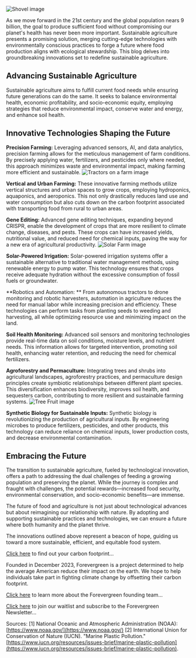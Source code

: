 ![Shovel image](./images/header2.jpg)

As we move forward in the 21st century and the global population nears 9 billion, the goal to produce sufficient food without compromising our planet's health has never been more important. Sustainable agriculture presents a promising solution, merging cutting-edge technologies with environmentally conscious practices to forge a future where food production aligns with ecological stewardship. This blog delves into groundbreaking innovations set to redefine sustainable agriculture.

## Advancing Sustainable Agriculture

Sustainable agriculture aims to fulfill current food needs while ensuring future generations can do the same. It seeks to balance environmental health, economic profitability, and socio-economic equity, employing strategies that reduce environmental impact, conserve water and energy, and enhance soil health.

## Innovative Technologies Shaping the Future

**Precision Farming:** Leveraging advanced sensors, AI, and data analytics, precision farming allows for the meticulous management of farm conditions. By precisely applying water, fertilizers, and pesticides only where needed, this approach minimizes waste and environmental impact, making farming more efficient and sustainable.
![Tractors on a farm image](./images/tractorfarming.jpg)

**Vertical and Urban Farming:** These innovative farming methods utilize vertical structures and urban spaces to grow crops, employing hydroponics, aquaponics, and aeroponics. This not only drastically reduces land use and water consumption but also cuts down on the carbon footprint associated with transporting food from rural to urban areas.

**Gene Editing:** Advanced gene editing techniques, expanding beyond CRISPR, enable the development of crops that are more resilient to climate change, diseases, and pests. These crops can have increased yields, nutritional value, and reduced need for chemical inputs, paving the way for a new era of agricultural productivity.
![Solar Farm image](./images/solarfarm.jpg)

**Solar-Powered Irrigation:** Solar-powered irrigation systems offer a sustainable alternative to traditional water management methods, using renewable energy to pump water. This technology ensures that crops receive adequate hydration without the excessive consumption of fossil fuels or groundwater.

**Robotics and Automation: ** From autonomous tractors to drone monitoring and robotic harvesters, automation in agriculture reduces the need for manual labor while increasing precision and efficiency. These technologies can perform tasks from planting seeds to weeding and harvesting, all while optimizing resource use and minimizing impact on the land.

**Soil Health Monitoring:** Advanced soil sensors and monitoring technologies provide real-time data on soil conditions, moisture levels, and nutrient needs. This information allows for targeted intervention, promoting soil health, enhancing water retention, and reducing the need for chemical fertilizers.

**Agroforestry and Permaculture:** Integrating trees and shrubs into agricultural landscapes, agroforestry practices, and permaculture design principles create symbiotic relationships between different plant species. This diversification enhances biodiversity, improves soil health, and sequesters carbon, contributing to more resilient and sustainable farming systems.
![Tree Fruit image](./images/produce.jpg)

**Synthetic Biology for Sustainable Inputs:** Synthetic biology is revolutionizing the production of agricultural inputs. By engineering microbes to produce fertilizers, pesticides, and other products, this technology can reduce reliance on chemical inputs, lower production costs, and decrease environmental contamination.


## Embracing the Future

The transition to sustainable agriculture, fueled by technological innovation, offers a path to addressing the dual challenges of feeding a growing population and preserving the planet. While the journey is complex and fraught with challenges, the potential rewards—increased food security, environmental conservation, and socio-economic benefits—are immense.


The future of food and agriculture is not just about technological advances but about reimagining our relationship with nature. By adopting and supporting sustainable practices and technologies, we can ensure a future where both humanity and the planet thrive. 


The innovations outlined above represent a beacon of hope, guiding us toward a more sustainable, efficient, and equitable food system.

[Click here](https://www.forevergreen.earth/carboncalc) to find out your carbon footprint...

Founded in December 2023, Forevergreen is a project determined to help the average American reduce their impact on the earth. We hope to help individuals take part in fighting climate change by offsetting their carbon footprint.

[Click here](https://www.forevergreen.earth/blog/categories/founders) to learn more about the Forevergreen founding team...

[Click here](https://www.forevergreen.earth/waitlist) to join our waitlist and subscribe to the Forevergreen Newsletter...

Sources:
[1] National Oceanic and Atmospheric Administration (NOAA): [https://www.noaa.gov/](https://www.noaa.gov/)
[2] International Union for Conservation of Nature (IUCN). "Marine Plastic Pollution." [https://www.iucn.org/resources/issues-brief/marine-plastic-pollution](https://www.iucn.org/resources/issues-brief/marine-plastic-pollution).
